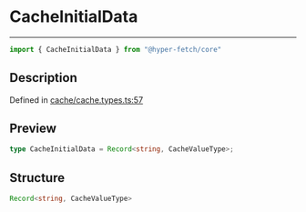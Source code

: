 

# CacheInitialData

<div class="api-docs__separator" data-reactroot="">

---

</div><div class="api-docs__import" data-reactroot="">

```ts
import { CacheInitialData } from "@hyper-fetch/core"
```

</div><div class="api-docs__section">

## Description

</div><div class="api-docs__description"><span class="api-docs__do-not-parse">



</span></div><p class="api-docs__definition">

Defined in [cache/cache.types.ts:57](https://github.com/BetterTyped/hyper-fetch/blob/aff5c35a/packages/core/src/cache/cache.types.ts#L57)

</p><div class="api-docs__section">

## Preview

</div><div class="api-docs__preview type single">

```ts
type CacheInitialData = Record<string, CacheValueType>;
```

</div><div class="api-docs__section">

## Structure

</div><div class="api-docs__returns">

```ts
Record<string, CacheValueType>
```

</div>